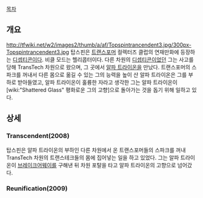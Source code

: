 [[목차]]
== 개요 ==
http://tfwiki.net/w2/images2/thumb/a/af/Topspintrancendent3.jpg/300px-Topspintrancendent3.jpg
탑스핀은 [[트랜스포머]] 컬렉터즈 클럽의 연재만화에 등장하는 [[디셉티콘]]이다. 비클 모드는 헬리콥터이다.
다른 차원의 [[디셉티콘]]이었던 그는 사고를 당해 TransTech 차원으로 왔으며, 그 곳에서 [[알파 트라이온]]을 만났다. 트랜스포머의 스파크를 꺼내서 다른 몸으로 옮길 수 있는 그의 능력을 높이 산 알파 트라이온은 그를 부하로 받아들였고, 알파 트라이온이 훌륭한 자라고 생각한 그는 알파 트라이온이 [wiki:"Shattered Glass" 평화로운 그의 고향]으로 돌아가는 것을 돕기 위해 일하고 있다.

== 상세 ==
=== Transcendent(2008) ===
탑스핀은 알파 트라이온의 부하인 다른 차원에서 온 트랜스포머들의 스파크를 꺼내 TransTech 차원의 트랜스테크들의 몸에 집어넣는 일을 하고 있었다. 그는 알파 트라이온이 [[브레이크어웨이]]를 구해낸 뒤 차원 포탈을 타고 알파 트라이온의 고향으로 넘어갔다.

=== Reunification(2009) ===
